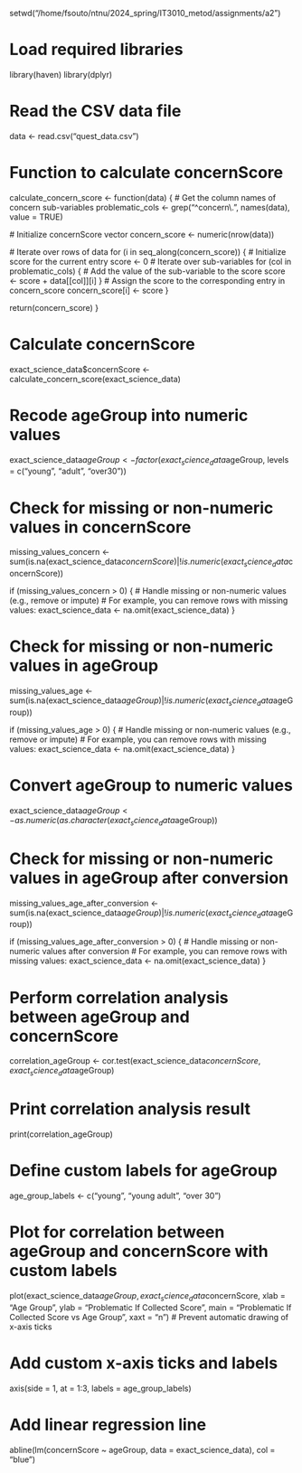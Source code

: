 setwd("/home/fsouto/ntnu/2024_spring/IT3010_metod/assignments/a2")

# Load required libraries
library(haven)
library(dplyr)

# Read the CSV data file
data <- read.csv("quest_data.csv")

# Function to calculate concernScore
calculate_concern_score <- function(data) {
  # Get the column names of concern sub-variables
  problematic_cols <- grep("^concern\\.", names(data), value = TRUE)
  
  # Initialize concernScore vector
  concern_score <- numeric(nrow(data))
  
  # Iterate over rows of data
  for (i in seq_along(concern_score)) {
    # Initialize score for the current entry
    score <- 0
    # Iterate over sub-variables
    for (col in problematic_cols) {
      # Add the value of the sub-variable to the score
      score <- score + data[[col]][i]
    }
    # Assign the score to the corresponding entry in concern_score
    concern_score[i] <- score
  }
  
  return(concern_score)
}

# Calculate concernScore
exact_science_data$concernScore <- calculate_concern_score(exact_science_data)

# Recode ageGroup into numeric values
exact_science_data$ageGroup <- factor(exact_science_data$ageGroup, levels = c("young", "adult", "over30"))

# Check for missing or non-numeric values in concernScore
missing_values_concern <- sum(is.na(exact_science_data$concernScore) | !is.numeric(exact_science_data$concernScore))

if (missing_values_concern > 0) {
  # Handle missing or non-numeric values (e.g., remove or impute)
  # For example, you can remove rows with missing values:
  exact_science_data <- na.omit(exact_science_data)
}

# Check for missing or non-numeric values in ageGroup
missing_values_age <- sum(is.na(exact_science_data$ageGroup) | !is.numeric(exact_science_data$ageGroup))

if (missing_values_age > 0) {
  # Handle missing or non-numeric values (e.g., remove or impute)
  # For example, you can remove rows with missing values:
  exact_science_data <- na.omit(exact_science_data)
}

# Convert ageGroup to numeric values
exact_science_data$ageGroup <- as.numeric(as.character(exact_science_data$ageGroup))

# Check for missing or non-numeric values in ageGroup after conversion
missing_values_age_after_conversion <- sum(is.na(exact_science_data$ageGroup) | !is.numeric(exact_science_data$ageGroup))

if (missing_values_age_after_conversion > 0) {
  # Handle missing or non-numeric values after conversion
  # For example, you can remove rows with missing values:
  exact_science_data <- na.omit(exact_science_data)
}

# Perform correlation analysis between ageGroup and concernScore
correlation_ageGroup <- cor.test(exact_science_data$concernScore, exact_science_data$ageGroup)

# Print correlation analysis result
print(correlation_ageGroup)

# Define custom labels for ageGroup
age_group_labels <- c("young", "young adult", "over 30")

# Plot for correlation between ageGroup and concernScore with custom labels
plot(exact_science_data$ageGroup, exact_science_data$concernScore,
     xlab = "Age Group", ylab = "Problematic If Collected Score",
     main = "Problematic If Collected Score vs Age Group",
     xaxt = "n")  # Prevent automatic drawing of x-axis ticks

# Add custom x-axis ticks and labels
axis(side = 1, at = 1:3, labels = age_group_labels)

# Add linear regression line
abline(lm(concernScore ~ ageGroup, data = exact_science_data), col = "blue")
